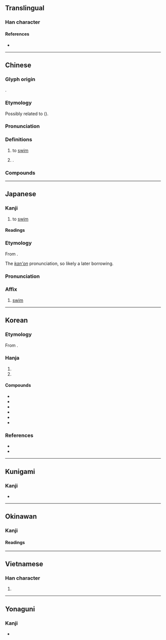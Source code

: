 {{character info}}
==Translingual==
{{stroke order|strokes=8}}

===Han character===
{{Han char|rn=85|rad=水|as=05|sn=8|four=33132|canj=EINE|ids=⿰氵永}}

====References====
* {{Han ref|kx=0619.020|dkj=17328|dj=1014.030|hdz=31595.050|uh=6CF3|ud=27891|bh=AA61|bd=43617}}

----

==Chinese==
{{zh-forms}}

===Glyph origin===
{{Han etym}}
{{Han compound|水|alt1=氵|永|ls=psc|c1=s|c2=p}}.

===Etymology===
Possibly related to {{cog|th|ว่าย||to swim}} ({{zh-ref|Schuessler, 2007}}).

===Pronunciation===
{{zh-pron
|m=yǒng
|m-s=yun4
|c=wing6
|c-t=ven5
|g=yn5
|h=pfs=yún;gd=yun3
|j=yng2
|mb=
|md=êng
|mn=éng
|mn-t=iong3
|w=2ion
|x=yn4
|mc=y
|oc=y
|cat=v,pn
}}

===Definitions===
{{zh-hanzi}}

# to [[swim]]
# {{surname|zh|nodot=1}}.

===Compounds===
{{zh-der|游泳:swim|蝶泳:butterfly stroke|仰泳:backstroke|背泳:backstroke|蛙泳:breaststroke|自由泳:freestyle|側泳|潛泳|游泳池|捷泳|游泳圈|泳裝|泳衣|游泳衣|泳池|游泳褲|泳氣鐘|涵泳|海豚泳|爬泳|電泳|泳手|暢泳}}

----

==Japanese==

===Kanji===
{{ja-kanji|grade=3|rs=水05}}

# to [[swim]]

====Readings====
{{ja-readings
|goon=よう<やう<ゐやう
|kanon=えい<えい<ゑい
|kun=およ-ぐ
}}

===Etymology===
{{ja-kanjitab|えい|yomi=kanon}}
From {{der|ja|ltc|sort=えい|-}} {{ltc-l|泳}}.

The ''[[漢音#Japanese|kan'on]]'' pronunciation, so likely a later borrowing.

===Pronunciation===
{{ja-pron|えい|y=kanon}}

===Affix===
{{ja-pos|affix|えい}}

# [[swim]]

----

==Korean==

===Etymology===
From {{der|ko|ltc|-}} {{ltc-l|泳|id=1}}. {{hanja-hunmong|여ᇰ〯|yeng|人類#중02A}}

===Hanja===
{{ko-hanja-search}}
{{ko-hanja|헤엄치다|헤엄칠|영}}

# {{hanja form of|영|[[dive]]}}
# {{hanja form of|영|[[swim]]}}

====Compounds====
{{der-top3|Compounds}}
* {{ko-l|수영|[[swimming]]|水泳}}
* {{ko-l|접영|[[butterfly stroke]]|蝶泳}}
* {{ko-l|배영|[[backstroke]]|背泳}}
* {{ko-l|평영|[[breaststroke]]|平泳}}
* {{ko-l|혼영|a [[medley]] (race)|混泳}}
* {{ko-l|수영복|[[swimsuit]]|水泳服}}
{{der-bottom}}

===References===
* {{R:hanjadoc|5892}}
* {{Hanja ref|nav=10627}}

----

==Kunigami==

===Kanji===
{{head|xug|Han characters}}

* {{ja-readings|kun=[[ういじゅん]] ([[泳じゅん]], uijun)}}

----

==Okinawan==

===Kanji===
{{ryu-kanji|rs=水05}}

====Readings====
{{ryu-readings
|kun=っゐー-じゅん
}}

----

==Vietnamese==

===Han character===
{{vi-readings|reading=vịnh, vạnh|rs=水05}}

# {{rfdef|vi|sort=水05}}

----

==Yonaguni==

===Kanji===
{{head|yoi|Han characters}}

* {{ja-readings|kun=[[うく゚ん]] ([[泳く゚ん]], ungun)}}